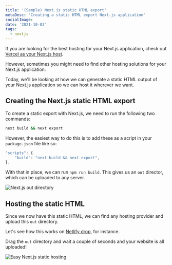 ```yaml
---
title: '(Sample) Next.js static HTML export'
metaDesc: 'Creating a static HTML export Next.js application'
socialImage: 
date: '2021-10-03'
tags:
  - nextjs
---
```


If you are looking for the best hosting for your Next.js application, check out [Vercel as your Next.js host](https://daily-dev-tips.com/posts/deploying-a-nextjs-application-on-vercel/).

However, sometimes you might need to find other hosting solutions for your Next.js application.

Today, we'll be looking at how we can generate a static HTML output of your Next.js application so we can host it wherever we want.

## Creating the Next.js static HTML export

To create a static export with Next.js, we need to run the following two commands:

```bash
next build && next export
```

However, the easiest way to do this is to add these as a script in your `package.json` file like so:

```js
"scripts": {
	"build": "next build && next export",
},
```

With that in place, we can run `npm run build`. This gives us an `out` director, which can be uploaded to any server.

![Next.js out directory](https://cdn.hashnode.com/res/hashnode/image/upload/v1632549979417/h2-1l-ch1.png)

## Hosting the static HTML

Since we now have this static HTML, we can find any hosting provider and upload this `out` directory.

Let's see how this works on [Netlify drop](https://app.netlify.com/drop), for instance.

Drag the `out` directory and wait a couple of seconds and your website is all uploaded!

![Easy Next.js static hosting](https://cdn.hashnode.com/res/hashnode/image/upload/v1632550173074/8V79gspaI.png)


